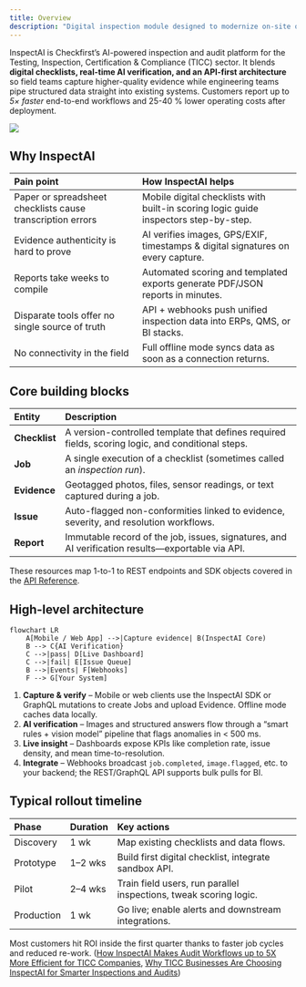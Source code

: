 ```yaml
---
title: Overview
description: "Digital inspection module designed to modernize on-site operations"
---
```


InspectAI is Checkfirst’s AI-powered inspection and audit platform for the Testing, Inspection, Certification & Compliance (TICC) sector. It blends **digital checklists, real-time AI verification, and an API-first architecture** so field teams capture higher-quality evidence while engineering teams pipe structured data straight into existing systems. Customers report up to *5× faster* end-to-end workflows and 25-40 % lower operating costs after deployment.


<img src="/images/inspect-ai-overview.png"/>

## Why InspectAI

| Pain point | How InspectAI helps |
|:------------|:---------------------|
| Paper or spreadsheet checklists cause transcription errors | Mobile digital checklists with built-in scoring logic guide inspectors step-by-step. |
| Evidence authenticity is hard to prove | AI verifies images, GPS/EXIF, timestamps & digital signatures on every capture. |
| Reports take weeks to compile | Automated scoring and templated exports generate PDF/JSON reports in minutes. |
| Disparate tools offer no single source of truth | API + webhooks push unified inspection data into ERPs, QMS, or BI stacks. |
| No connectivity in the field | Full offline mode syncs data as soon as a connection returns. |

## Core building blocks

| Entity | Description |
|:--------|:-------------|
| **Checklist** | A version-controlled template that defines required fields, scoring logic, and conditional steps. |
| **Job** | A single execution of a checklist (sometimes called an *inspection run*). |
| **Evidence** | Geotagged photos, files, sensor readings, or text captured during a job. |
| **Issue** | Auto-flagged non-conformities linked to evidence, severity, and resolution workflows. |
| **Report** | Immutable record of the job, issues, signatures, and AI verification results—exportable via API. |

These resources map 1-to-1 to REST endpoints and SDK objects covered in the [API Reference](/api-reference).

## High-level architecture

```mermaid
flowchart LR
    A[Mobile / Web App] -->|Capture evidence| B(InspectAI Core)
    B --> C{AI Verification}
    C -->|pass| D[Live Dashboard]
    C -->|fail| E[Issue Queue]
    B -->|Events| F[Webhooks]
    F --> G[Your System]
```

1. **Capture & verify** – Mobile or web clients use the InspectAI SDK or GraphQL mutations to create Jobs and upload Evidence. Offline mode caches data locally.
2. **AI verification** – Images and structured answers flow through a “smart rules + vision model” pipeline that flags anomalies in < 500 ms.
3. **Live insight** – Dashboards expose KPIs like completion rate, issue density, and mean time-to-resolution.
4. **Integrate** – Webhooks broadcast `job.completed`, `image.flagged`, etc. to your backend; the REST/GraphQL API supports bulk pulls for BI.

## Typical rollout timeline

| Phase      | Duration  | Key actions                                                       |
|:---------- |:--------- | :----------------------------------------------------------------- |
| Discovery  | 1 wk    | Map existing checklists and data flows.                           |
| Prototype  | 1–2 wks | Build first digital checklist, integrate sandbox API.             |
| Pilot      | 2–4 wks | Train field users, run parallel inspections, tweak scoring logic. |
| Production | 1 wk    | Go live; enable alerts and downstream integrations.               |

Most customers hit ROI inside the first quarter thanks to faster job cycles and reduced re-work. ([How InspectAI Makes Audit Workflows up to 5X More Efficient for TICC Companies][4], [Why TICC Businesses Are Choosing InspectAI for Smarter Inspections and Audits][3])

[1]: https://www.checkfirst.ai/inspectai "InspectAI by Checkfirst | AI-Enhanced Inspections"
[2]: https://www.checkfirst.ai/press-release/checkfirst-launches-next-gen-ai-inspection-tool-for-tic-industry "Checkfirst"
[3]: https://www.checkfirst.ai/blog/why-ticc-businesses-choosing-inspectai-for-smarter-inspections-audits "Checkfirst"
[4]: https://www.checkfirst.ai/blog/how-inspectai-audit-workflows-more-efficient-for-ticc-companies "Checkfirst"

